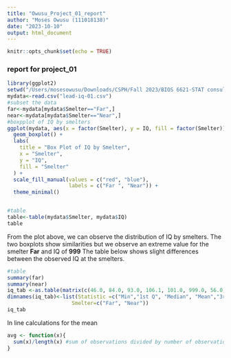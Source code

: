 ```yaml
---
title: "Owusu_Project_01_report"
author: "Moses Owusu (111018138)"
date: "2023-10-10"
output: html_document
---
```


```r
knitr::opts_chunk$set(echo = TRUE)
```
### report for project_01
```r
library(ggplot2)
setwd("/Users/mosesowusu/Downloads/CSPH/Fall 2023/BIOS 6621-STAT consulting/Owusu_Project_01/DataRaw")
mydata<-read.csv("lead-iq-01.csv")
#subset the data
far<-mydata[mydata$Smelter=="Far",]
near<-mydata[mydata$Smelter=="Near",]
#boxpplot of IQ by smelters
ggplot(mydata, aes(x = factor(Smelter), y = IQ, fill = factor(Smelter))) +
  geom_boxplot() +
  labs(
    title = "Box Plot of IQ by Smelter",
    x = "Smelter",
    y = "IQ",
    fill = "Smelter"
  ) +
  scale_fill_manual(values = c("red", "blue"),
                    labels = c("Far ", "Near")) +
  theme_minimal()


#table
table<-table(mydata$Smelter, mydata$IQ)
table
```


From the plot above, we can observe the distribution of IQ by smelters. The two boxplots show similarities but we observe an extreme value for the smelter **Far** and IQ of **999**
The table below shows slight differences between the observed IQ at the smelters.
```r
#table
summary(far)
summary(near)
iq_tab <-as.table(matrix(c(46.0, 84.0, 93.0, 106.1, 101.0, 999.0, 56.0,80.0, 88.0,89.19, 96.0,115.0) ,ncol=2,byrow=F))
dimnames(iq_tab)<-list(Statistic =c("Min","1st Q", "Median", "Mean","3rd Q","Max"),
                     Smelter=c("Far", "Near"))
iq_tab

```

In line calculations for the mean

```r
avg <- function(x){
  sum(x)/length(x) #sum of observations divided by number of observations
}
```